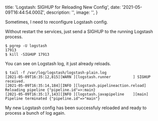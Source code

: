 
  title: 'Logstash: SIGHUP for Reloading New Config',
  date: '2021-05-09T16:44:54.000Z',
  description: '',
  image: '',
}

Sometimes, I need to reconfigure Logstash config. 

Without restart the services, just send a SIGHUP to the running Logstash process.

    $ pgrep -U logstash
    17913
    $ kill -SIGHUP 17913

You can see on Logstash log, it just already reloads.

    $ tail -f /var/log/logstash/logstash-plain.log
    [2021-05-09T16:35:12,815][WARN ][logstash.runner          ] SIGHUP received.
    [2021-05-09T16:35:14,184][INFO ][logstash.pipelineaction.reload] Reloading pipeline {"pipeline.id"=>:main}
    [2021-05-09T16:35:17,143][INFO ][logstash.javapipeline    ][main] Pipeline terminated {"pipeline.id"=>"main"}

My new Logstash config has been successfuly reloaded and ready to process a bunch of log again.

